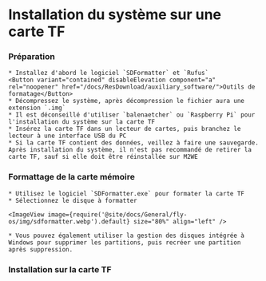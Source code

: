 
# Installation du système sur une carte TF

### Préparation

    * Installez d'abord le logiciel `SDFormatter` et `Rufus`
    <Button variant="contained" disableElevation component="a" rel="noopener" href="/docs/ResDownload/auxiliary_software/">Outils de formatage</Button>
    * Décompressez le système, après décompression le fichier aura une extension `.img`
    * Il est déconseillé d'utiliser `balenaetcher` ou `Raspberry Pi` pour l'installation du système sur la carte TF
    * Insérez la carte TF dans un lecteur de cartes, puis branchez le lecteur à une interface USB du PC
    * Si la carte TF contient des données, veillez à faire une sauvegarde. Après installation du système, il n'est pas recommandé de retirer la carte TF, sauf si elle doit être réinstallée sur M2WE

### Formattage de la carte mémoire

    * Utilisez le logiciel `SDFormatter.exe` pour formater la carte TF
    * Sélectionnez le disque à formatter

    <ImageView image={require('@site/docs/General/fly-os/img/sdformatter.webp').default} size="80%" align="left" />

    * Vous pouvez également utiliser la gestion des disques intégrée à Windows pour supprimer les partitions, puis recréer une partition après suppression.

### Installation sur la carte TF

<FALSH  />
